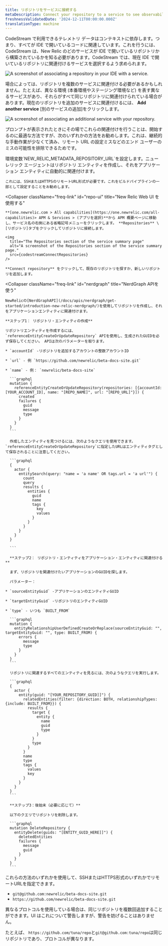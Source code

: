 ```yaml
---
title: リポジトリをサービスに接続する
metaDescription: Connect your repository to a service to see observability.
freshnessValidatedDate: '2024-12-11T00:00:00.000Z'
translationType: machine
---
```





CodeStream で利用できるテレメトリ データはコンテキストに依存します。つまり、すべてが IDE で開いているコードに関連しています。これを行うには、CodeStream は、New Relic のどのサービスが IDE で開いているリポジトリから構築されているかを知る必要があります。CodeStream では、現在 IDE で開いているリポジトリに関連付けるサービスを選択するよう求められます。

<img
  title="Associate a repository in your IDE with a service."
  alt="A screenshot of associating a repository in your IDE with a service."
  src={codestreamAssociateReposButton}
/>

場合によっては、リポジトリを複数のサービスに関連付ける必要があるかもしれません。たとえば、異なる環境 (本番環境やステージング環境など) を表す異なるサービスがあり、それらがすべて同じリポジトリに関連付けられている場合があります。現在のリポジトリを追加のサービスに関連付けるには、 **Add another service** \[別のサービスの追加]をクリックします。

<img
  title="Associate an additional service with your repository."
  alt="A screenshot of associating an additional service with your repository."
  src={codestreamAssociateOtherServices}
/>

プロンプトが表示されたときにその場でこれらの関連付けを行うことは、開始するのに最適な方法ですが、次のいずれかの方法をお勧めします。これは、継続的な手動作業が少なくて済み、リモート URL の設定ミスなどのエンド ユーザーのミスの可能性を排除できるためです。

<CollapserGroup>
  <Collapser
    className="freq-link"
    id="env-var"
    title="APMでの環境変数の使用（推奨）"
  >
    環境変数`NEW_RELIC_METADATA_REPOSITORY_URL`を設定します。ニューレリック <InlinePopover type="apm"/>エージェントはリポジトリ エンティティを作成し、それをアプリケーション エンティティに自動的に関連付けます。

    これには、SSHまたはHTTPSのリモートURL形式が必要です。これをビルドパイプラインの一部として設定することをお勧めします。
  </Collapser>

  <Collapser
    className="freq-link"
    id="repo-ui"
    title="New Relic Web UI を使用する"
  >
    **[one.newrelic.com > All capabilities](https://one.newrelic.com/all-capabilities)> APM & Services > (アプリを選択)**から APM 概要ページに移動し、サービス名の右側にある省略記号メニューをクリックします。 **Repositories** \[リポジトリ]タブをクリックしてリポジトリに接続します。

    <img
      title="The Repositories section of the service summary page"
      alt="A screenshot of the Repositories section of the service summary page."
      src={codestreamConnectRepositories}
    />

    **Connect repository** をクリックして、既存のリポジトリを探すか、新しいリポジトリを追加します。
  </Collapser>

  <Collapser
    className="freq-link"
    id="nerdgraph"
    title="NerdGraph APIを使う"
  >
    NewRelicの[NerdGraphAPI](/docs/apis/nerdgraph/get-started/introduction-new-relic-nerdgraph/)を使用してリポジトリを作成し、それをアプリケーションエンティティに関連付けます。

    **ステップ1： リポジトリ・エンティティの作成**

    リポジトリエンティティを作成するには、 `referenceEntityCreateOrUpdateRepository` APIを使用し、生成されたGUIDを必ず保存してください。 APIは次のパラメーターを取ります。

    * `accountId` -リポジトリを追加するアカウントの整数アカウントID

    * `url` - 例 `https://github.com/newrelic/beta-docs-site.git`

    * `name` - 例： `newrelic/beta-docs-site`

      ```graphql
      mutation {
        referenceEntityCreateOrUpdateRepository(repositories: [{accountId: [YOUR_ACCOUNT_ID], name: "[REPO_NAME]", url: "[REPO_URL]"}]) {
          created
          failures {
            guid
            message
            type
          }
        }
      }
      ```

      作成したエンティティを見つけるには、次のようなクエリを使用できます。 `referenceEntityCreateOrUpdateRepository`に指定したURLはエンティティタグとして保存されることに注意してください。

      ```graphql
      {
        actor {
          entitySearch(query: "name = 'a name' OR tags.url = 'a url'") {
            count
            query
            results {
              entities {
                guid
                name
                tags {
                  key
                  values
                }
              }
            }
          }
        }
      }

      ```

      **ステップ2： リポジトリ・エンティティをアプリケーション・エンティティに関連付ける**

      まず、リポジトリを関連付けたいアプリケーションのGUIDを探します。

      パラメーター：

    * `sourceEntityGuid` -アプリケーションのエンティティGUID

    * `targetEntityGuid` -リポジトリのエンティティGUID

    * `type` - いつも `BUILT_FROM`

      ```graphql
      mutation {
        entityRelationshipUserDefinedCreateOrReplace(sourceEntityGuid: "", targetEntityGuid: "", type: BUILT_FROM) {
          errors {
            message
            type
          }
        }
      }
      ```

      リポジトリに関連するすべてのエンティティを見るには、次のようなクエリを実行します。

      ```graphql
      {
        actor {
          entity(guid: "[YOUR_REPOSITORY_GUID]]") {
            relatedEntities(filter: {direction: BOTH, relationshipTypes: {include: BUILT_FROM}}) {
              results {
                target {
                  entity {
                    name
                    guid
                    type
                  }
                }
                type
              }
            }
            name
            type
            tags {
              values
              key
            }
          }
        }
      }
      ```

      **ステップ3：後始末（必要に応じて）**

      以下のクエリでリポジトリを削除します。

      ```graphql
      mutation DeleteRepository {
        entityDelete(guids: "[ENTITY_GUID_HERE]]") {
          deletedEntities
          failures {
            message
            guid
          }
        }
      }
      ```
  </Collapser>
</CollapserGroup>

これらの方法のいずれかを使用して、SSHまたはHTTPS形式のいずれかでリモートURLを指定できます。

* `git@github.com:newrelic/beta-docs-site.git`
* `https://github.com/newrelic/beta-docs-site.git`

<Callout variant="caution">
  異なるプロトコルを使用している場合は、同じリポジトリを複数回追加することができます。UI はこれについて警告しますが、警告を妨げることはありません。

  たとえば、 `https://github.com/tuna/repo`と`git@github.com:tuna/repo`は同じリポジトリであり、プロトコルが異なります。
</Callout>